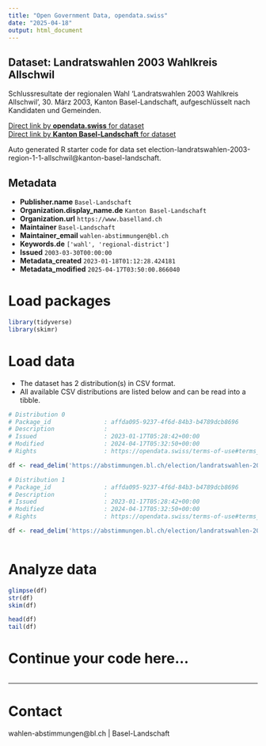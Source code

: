 ```yaml
---
title: "Open Government Data, opendata.swiss"
date: "2025-04-18"
output: html_document
---
```


## Dataset: Landratswahlen 2003 Wahlkreis Allschwil

Schlussresultate der regionalen Wahl 'Landratswahlen 2003 Wahlkreis Allschwil', 30. März 2003, Kanton Basel-Landschaft, aufgeschlüsselt nach Kandidaten und Gemeinden.

[Direct link by **opendata.swiss** for dataset](https://opendata.swiss/de/dataset/landratswahlen-2003-wahlkreis-allschwil)<br>
[Direct link by **Kanton Basel-Landschaft** for dataset](https://abstimmungen.bl.ch/election/landratswahlen-2003-region-1-1-allschwil/data)

Auto generated R starter code for data set election-landratswahlen-2003-region-1-1-allschwil@kanton-basel-landschaft.

## Metadata

- **Publisher.name** `Basel-Landschaft`
- **Organization.display_name.de** `Kanton Basel-Landschaft`
- **Organization.url** `https://www.baselland.ch`
- **Maintainer** `Basel-Landschaft`
- **Maintainer_email** `wahlen-abstimmungen@bl.ch`
- **Keywords.de** `['wahl', 'regional-district']`
- **Issued** `2003-03-30T00:00:00`
- **Metadata_created** `2023-01-18T01:12:28.424181`
- **Metadata_modified** `2025-04-17T03:50:00.866040`


# Load packages

```r

library(tidyverse)
library(skimr)

```

# Load data

-   The dataset has 2 distribution(s) in CSV format.
-   All available CSV distributions are listed below and can be read into a tibble.

```r

# Distribution 0
# Package_id               : affda095-9237-4f6d-84b3-b4789dcb8696
# Description              : 
# Issued                   : 2023-01-17T05:28:42+00:00
# Modified                 : 2024-04-17T05:32:50+00:00
# Rights                   : https://opendata.swiss/terms-of-use#terms_by

df <- read_delim('https://abstimmungen.bl.ch/election/landratswahlen-2003-region-1-1-allschwil/data-parties-csv')

# Distribution 1
# Package_id               : affda095-9237-4f6d-84b3-b4789dcb8696
# Description              : 
# Issued                   : 2023-01-17T05:28:42+00:00
# Modified                 : 2024-04-17T05:32:50+00:00
# Rights                   : https://opendata.swiss/terms-of-use#terms_by

df <- read_delim('https://abstimmungen.bl.ch/election/landratswahlen-2003-region-1-1-allschwil/data-csv')



```

# Analyze data

```r

glimpse(df)
str(df)
skim(df)

head(df)
tail(df)

```

# Continue your code here...

```r

```

------------------------------------------------------------------------

# Contact

wahlen-abstimmungen@bl.ch | Basel-Landschaft
